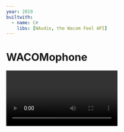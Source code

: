 ```yaml
---
year: 2019
builtwith:
  - name: C#
    libs: [NAudio, the Wacom Feel API]
---
```


# WACOMophone

<Video n={0} float="left" hasSound />

Ever wanted to play an instrument with so much latency that it's impossible to keep a tempo going?
I sure have! The video is a rare good take of Fur Elise on this drawing-tablet-turned-keyboard thing that I wrote one
weekend just to see what it'd play like.

Dunno if I'd make a career out of it. Pretty fun, though. If I can revisit it and fix the latency problem,
I might try making use of the buttons to do even funner things like shifting pitch and recording & looping samples.
